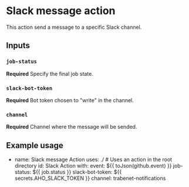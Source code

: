 # Slack message action

This action send a message to a specific Slack channel. 

## Inputs

### `job-status`

**Required** Specify the final job state.

### `slack-bot-token`

**Required** Bot token chosen to "write" in the channel.

### `channel`

**Required** Channel where the message will be sended.

## Example usage

- name: Slack message Action
    uses: ./ # Uses an action in the root directory
    id: Slack Action
    with:
        event: ${{ toJson(github.event) }}
        job-status: ${{ job.status }}
        slack-bot-token: ${{ secrets.AHO_SLACK_TOKEN }}
        channel: trabenet-notifications